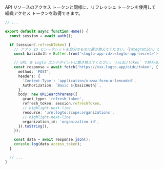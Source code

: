 API リソースのアクセス トークンと同様に、リフレッシュ トークンを使用して組織アクセス トークンを取得できます。

```ts title="./app/page.tsx"
// ...

export default async function Home() {
  const session = await auth();

  if (session?.refreshToken) {
    // アプリ ID とシークレットを自分のものに置き換えてください。「Integration」セクションを確認できます。
    const basicAuth = Buffer.from('<logto-app-id>:<logto-app-secret>').toString('base64');

    // URL を Logto エンドポイントに置き換えてください。`/oidc/token` で終わる必要があります。
    const response = await fetch('https://xxx.logto.app/oidc/token', {
      method: 'POST',
      headers: {
        'Content-Type': 'application/x-www-form-urlencoded',
        Authorization: `Basic ${basicAuth}`,
      },
      body: new URLSearchParams({
        grant_type: 'refresh_token',
        refresh_token: session.refreshToken,
        // highlight-next-line
        resource: 'urn:logto:scope:organizations',
        // highlight-next-line
        organization_id: 'organization-id',
      }).toString(),
    });

    const data = await response.json();
    console.log(data.access_token);
  }

  // ...
}
```
